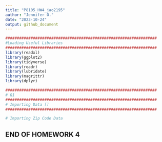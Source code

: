 ```yaml
---
title: "P8105_HW4_jao2195"
author: "Jennifer O."
date: "2023-10-24"
output: github_document
---
```


```r
##################################################################
#Loading Useful Libraries
##################################################################
library(readxl)
library(ggplot2)
library(tidyverse)
library(readr)
library(lubridate)
library(magrittr)
library(dplyr)


```

```r
##################################################################
# Q1
##################################################################
# Importing Data []
##################################################################

# Importing Zip Code Data

```

################################################################################ 

## END OF HOMEWORK 4

################################################################################ 
